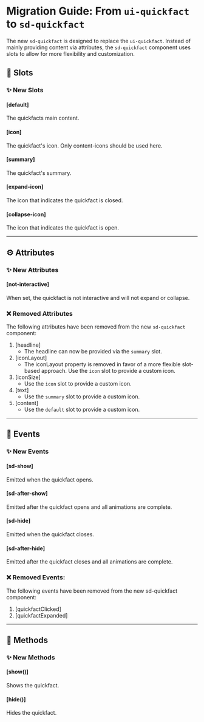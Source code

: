 
<Meta title="Docs/Migration/ui-quickfact" />

# Migration Guide: From `ui-quickfact` to `sd-quickfact`

The new `sd-quickfact` is designed to replace the `ui-quickfact`. Instead of mainly providing content via attributes, the `sd-quickfact` component uses slots to allow for more flexibility and customization.

## 💾 Slots

### ✨ New Slots

#### [default]

The quickfacts main content.

#### [icon]

The quickfact's icon. Only content-icons should be used here.

#### [summary]

The quickfact's summary.

#### [expand-icon]

The icon that indicates the quickfact is closed.

#### [collapse-icon]

The icon that indicates the quickfact is open.

<hr />

## ⚙️ Attributes

### ✨ New Attributes

#### [not-interactive]

When set, the quickfact is not interactive and will not expand or collapse.

### ❌ Removed Attributes

The following attributes have been removed from the new `sd-quickfact` component:

1. [headline]
   - The headline can now be provided via the `summary` slot.
2. [iconLayout]
   - The iconLayout property is removed in favor of a more flexible slot-based approach. Use the `icon` slot to provide a custom icon.
3. [iconSize]
   - Use the `icon` slot to provide a custom icon.
4. [text]
   - Use the `summary` slot to provide a custom icon.
5. [content]
   - Use the `default` slot to provide a custom icon.

<hr />

## 🥳 Events

### ✨ New Events

#### [sd-show]

Emitted when the quickfact opens.

#### [sd-after-show]

Emitted after the quickfact opens and all animations are complete.

#### [sd-hide]

Emitted when the quickfact closes.

#### [sd-after-hide]

Emitted after the quickfact closes and all animations are complete.

### ❌ Removed Events:

The following events have been removed from the new sd-quickfact component:

1. [quickfactClicked]
2. [quickfactExpanded]

<hr />

## 🧪 Methods

### ✨ New Methods

#### [show()]

Shows the quickfact.

#### [hide()]

Hides the quickfact.
